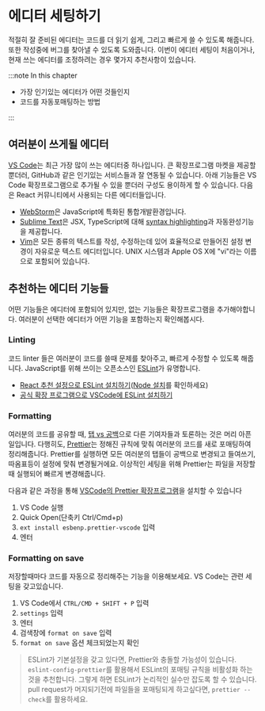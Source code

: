 # 에디터 세팅하기

적절히 잘 준비된 에디터는 코드를 더 읽기 쉽게, 그리고 빠르게 쓸 수 있도록 해줍니다.
또한 작성중에 버그를 찾아낼 수 있도록 도와줍니다. 이번이 에디터 세팅이 처음이거나,
현재 쓰는 에디터를 조정하려는 경우 몇가지 추천사항이 있습니다.

:::note In this chapter

- 가장 인기있는 에디터가 어떤 것들인지
- 코드를 자동포매팅하는 방법

:::

## 여러분이 쓰게될 에디터

[VS Code](https://code.visualstudio.com)는 최근 가장 많이 쓰는 에디터중 하나입니다.
 큰 확장프로그램 마켓을 제공할 뿐더러, GitHub과 같은 인기있는 서비스들과 잘 연동될 수 있습니다.
 아래 기능들은 VS Code 확장프로그램으로 추가될 수 있을 뿐더러 구성도 용이하게 할 수 있습니다.
다음은 React 커뮤니티에서 사용되는 다른 에디터들입니다.

- [WebStorm](https://www.jetbrains.com/webstorm/)은 JavaScript에 특화된 통합개발환경입니다.
- [Sublime Text](https://www.sublimetext.com/)은 JSX, TypeScript에 대해 [syntax highlighting](https://stackoverflow.com/questions/65555800/how-to-make-sublime-3-open-js-files-with-jsx-syntax/70960574#70960574)과 자동완성기능을 제공합니다.
- [Vim](https://www.vim.org/)은 모든 종류의 텍스트를 작성, 수정하는데 있어 효율적으로 만들어진 설정 변경이 자유로운 텍스트 에디터입니다. UNIX 시스템과 Apple OS X에 "vi"라는 이름으로 포함되어 있습니다.

## 추천하는 에디터 기능들

어떤 기능들은 에디터에 포함되어 있지만, 없는 기능들은 확장프로그램을 추가해야합니다.
여러분이 선택한 에디터가 어떤 기능을 포함하는지 확인해봅시다.

### Linting

코드 linter 들은 여러분이 코드를 쓸때 문제를 찾아주고, 빠르게 수정할 수 있도록 해줍니다.
JavaScript를 위해 쓰이는 오픈소스인 [ESLint](https://eslint.org/)가 유명합니다.

- [React 추천 설정으로 ESLint 설치하기](https://www.npmjs.com/package/eslint-config-react-app)([Node 설치](https://nodejs.org/en/download/current/)를 확인하세요)
- [공식 확장 프로그램으로 VSCode에 ESLint 설치하기](https://marketplace.visualstudio.com/items?itemName=dbaeumer.vscode-eslint)

### Formatting

여러분의 코드를 공유할 때, [탭 vs 공백](https://www.google.com/search?q=tabs+vs+spaces)으로 다른 기여자들과 토론하는 것은 머리 아픈 일입니다.
다행히도, [Prettier](https://prettier.io/)는 정해진 규칙에 맞춰 여러분의 코드를 새로 포매팅하여 정리해줍니다.
Prettier를 실행하면 모든 여러분의 탭들이 공백으로 변경되고 들여쓰기, 따옴표등이 설정에 맞춰 변경될거에요. 이상적인 세팅을 위해 Prettier는 파일을 저장할때 실행되어 빠르게 변경해줍니다.

다음과 같은 과정을 통해 [VSCode의 Prettier 확장프로그램](https://marketplace.visualstudio.com/items?itemName=esbenp.prettier-vscode)을 설치할 수 있습니다

1. VS Code 실행
2. Quick Open(단축키 Ctrl/Cmd+p)
3. `ext install esbenp.prettier-vscode` 입력
4. 엔터

### Formatting on save

저장할때마다 코드를 자동으로 정리해주는 기능을 이용해보세요. VS Code는 관련 세팅을 갖고있습니다.

1. VS Code에서 `CTRL/CMD + SHIFT + P` 입력
2. `settings` 입력
3. 엔터
4. 검색창에 `format on save` 입력
5. `format on save` 옵션 체크되었는지 확인

> ESLint가 기본설정을 갖고 있다면, Prettier와 충돌할 가능성이 있습니다.
> `eslint-config-prettier`를 활용해서 ESLint의 포매팅 규칙을 비활성화 하는 것을 추천합니다.
> 그렇게 하면 ESLint가 논리적인 실수만 잡도록 할 수 있습니다.
> pull request가 머지되기전에 파일들을 포매팅되게 하고싶다면, `prettier --check`를 활용하세요.
